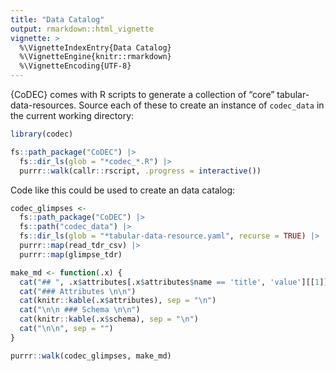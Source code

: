 ```yaml
---
title: "Data Catalog"
output: rmarkdown::html_vignette
vignette: >
  %\VignetteIndexEntry{Data Catalog}
  %\VignetteEngine{knitr::rmarkdown}
  %\VignetteEncoding{UTF-8}
---
```


{CoDEC} comes with R scripts to generate a collection of "core" tabular-data-resources.  Source each of these to create an instance of `codec_data` in the current working directory:

```r
library(codec)

fs::path_package("CoDEC") |>
  fs::dir_ls(glob = "*codec_*.R") |>
  purrr::walk(callr::rscript, .progress = interactive())
```

Code like this could be used to create an data catalog:

```r
codec_glimpses <-
  fs::path_package("CoDEC") |>
  fs::path("codec_data") |>
  fs::dir_ls(glob = "*tabular-data-resource.yaml", recurse = TRUE) |>
  purrr::map(read_tdr_csv) |>
  purrr::map(glimpse_tdr)

make_md <- function(.x) {
  cat("## ", .x$attributes[.x$attributes$name == 'title', 'value'][[1]], "\n\n")
  cat("### Attributes \n\n")
  cat(knitr::kable(.x$attributes), sep = "\n")
  cat("\n\n ### Schema \n\n")
  cat(knitr::kable(.x$schema), sep = "\n")
  cat("\n\n", sep = "")
}

purrr::walk(codec_glimpses, make_md)
```
